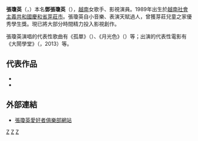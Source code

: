 {{blpunsourced|time=2013-12-05T12:46:49+00:00}}
'''張瓊英'''（{{vie|v=Trương Quỳnh Anh}}，{{bd|1989年|1月12日}}）本名'''鄧張瓊英'''（{{vie|v=Đặng Trương Quỳnh Anh}}），[[越南|越南]]女歌手、影視演員。1989年出生於[[越南社會主義共和國|越南社會主義共和國]][[慶和省|慶和省]][[芽莊市|芽莊市]]。張瓊英自小音樂、表演天賦過人，曾獲芽莊兒童之家優秀學生獎。現已將大部分時間精力投入影視創作。

張瓊英演唱的代表性歌曲有《孤單》（{{vie|v=Đơn côi}}）、《月光色》（{{vie|v=Màu ánh trăng}}）等；出演的代表性電影有《大鬧學堂》（{{vie|v=Đại náo học đường}}，2013）等。

==代表作品==
* {{YouTube|K7-jf70SIac|孤單}}
* {{YouTube|pIt1Slvcjt8|月光色}}

==外部連結==
* [https://web.archive.org/web/20150611124423/http://fctruongquynhanh.netgoo.org/ 張瓊英愛好者俱樂部網站]

[[Category:越南女歌手|Z]]
[[Category:越南女演員|Z]]
[[Category:慶和省人|Z]]